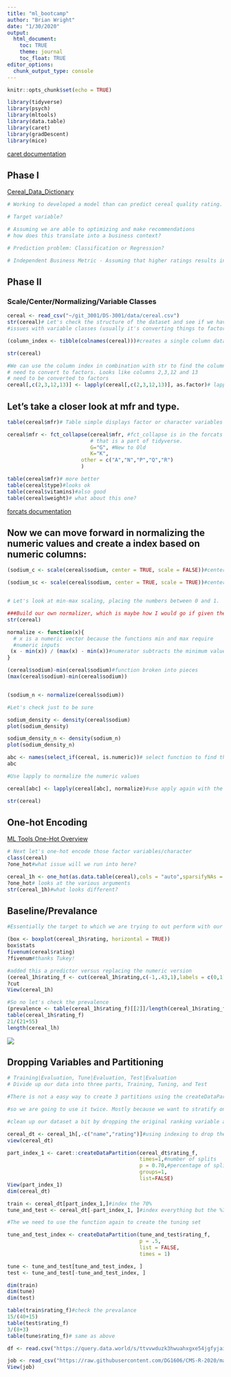 ```yaml
---
title: "ml_bootcamp"
author: "Brian Wright"
date: "1/30/2020"
output:
  html_document:
    toc: TRUE
    theme: journal
    toc_float: TRUE
editor_options: 
  chunk_output_type: console
---
```


```r
knitr::opts_chunk$set(echo = TRUE)
```

```r
library(tidyverse)
library(psych)
library(mltools)
library(data.table)
library(caret)
library(gradDescent)
library(mice)
```
[caret documentation](http://topepo.github.io/caret/index.html)

## Phase I
[Cereal_Data_Dictionary](https://www.kaggle.com/crawford/80-cereals)

```r
# Working to developed a model than can predict cereal quality rating. 

# Target variable?

# Assuming we are able to optimizing and make recommendations 
# how does this translate into a business context? 

# Prediction problem: Classification or Regression?

# Independent Business Metric - Assuming that higher ratings results in higher sales, can we predict which new cereals that enter the market over the next year will perform the best?


```

## Phase II 

### Scale/Center/Normalizing/Variable Classes

```r
cereal <- read_csv("~/git_3001/DS-3001/data/cereal.csv")
str(cereal)# Let's check the structure of the dataset and see if we have any 
#issues with variable classes (usually it's converting things to factors)

(column_index <- tibble(colnames(cereal)))#creates a single column dataframe of our column names. 

str(cereal)

#We can use the column index in combination with str to find the columns we 
# need to convert to factors. Looks like columns 2,3,12 and 13 
# need to be converted to factors
cereal[,c(2,3,12,13)] <- lapply(cereal[,c(2,3,12,13)], as.factor)# lapply is one of several functionals that are commonly used in R. Apply and Sapply are the others. Functional takes a function and outputs a vector/dataframe.

```


## Let's take a closer look at mfr and type. 
```r
table(cereal$mfr)# Table simple displays factor or character variables as a horizontal table. We should collapse this factor, it has maybe too many small categories G,K and everyone else. Usually don't want more than 5 categories  

cereal$mfr <- fct_collapse(cereal$mfr, #fct_collapse is in the forcats package 
                           # that is a part of tidyverse. 
                           G="G", #New to Old
                           K="K",
                        other = c("A","N","P","Q","R")
                        )

table(cereal$mfr)# more better
table(cereal$type)#looks ok
table(cereal$vitamins)#also good
table(cereal$weight)# what about this one? 
```
[forcats documentation](https://forcats.tidyverse.org/reference/index.html)

## Now we can move forward in normalizing the numeric values and create a index based on numeric columns:
```r
(sodium_c <- scale(cereal$sodium, center = TRUE, scale = FALSE))#center but not standardized

(sodium_sc <- scale(cereal$sodium, center = TRUE, scale = TRUE))#center and standardized 


# Let's look at min-max scaling, placing the numbers between 0 and 1. 

###Build our own normalizer, which is maybe how I would go if given the option. If you need to do multiple columns use lapply. See this referred to as a min-max scaler function.
str(cereal)

normalize <- function(x){
  # x is a numeric vector because the functions min and max require
  #numeric inputs
 (x - min(x)) / (max(x) - min(x))#numerator subtracts the minimum value of x from the entire column, denominator essentially calculates the range of x 
}

(cereal$sodium)-min(cereal$sodium)#function broken into pieces
(max(cereal$sodium)-min(cereal$sodium))


(sodium_n <- normalize(cereal$sodium))

#Let's check just to be sure 

sodium_density <- density(cereal$sodium)
plot(sodium_density)

sodium_density_n <- density(sodium_n)
plot(sodium_density_n)

abc <- names(select_if(cereal, is.numeric))# select function to find the numeric variables and create a character string  
abc

#Use lapply to normalize the numeric values 

cereal[abc] <- lapply(cereal[abc], normalize)#use apply again with the normalizer function we created. 

str(cereal)

```

## One-hot Encoding 
[ML Tools One-Hot Overview](https://www.rdocumentation.org/packages/mltools/versions/0.3.5/topics/one_hot)

```r
# Next let's one-hot encode those factor variables/character 
class(cereal)
?one_hot#what issue will we run into here? 

cereal_1h <- one_hot(as.data.table(cereal),cols = "auto",sparsifyNAs = TRUE,naCols = FALSE,dropCols = TRUE,dropUnusedLevels = TRUE)#one_hot function requires a data.table class so we coerce the format.
?one_hot# looks at the various arguments
str(cereal_1h)#what looks different?
```


## Baseline/Prevalance 
```r
#Essentially the target to which we are trying to out perform with our model. Percentage represented by the positive class. Continuous we are going to turn this into a Boolean to be used for classification by selecting the top quartile of values. 

(box <- boxplot(cereal_1h$rating, horizontal = TRUE)) 
box$stats
fivenum(cereal$rating)
?fivenum#thanks Tukey!

#added this a predictor versus replacing the numeric version
(cereal_1h$rating_f <- cut(cereal_1h$rating,c(-1,.43,1),labels = c(0,1)))#why the NA? If we want two segments we input three numbers, start, cut and stop values
?cut
View(cereal_1h)

#So no let's check the prevalence 
(prevalence <- table(cereal_1h$rating_f)[[2]]/length(cereal_1h$rating_f))#we are using [[]] to pull at the second entry/column in the table
table(cereal_1h$rating_f)
21/(21+55)
length(cereal_lh)

```

![](Boxplot.png)

## Dropping Variables and Partitioning   
```r
# Training|Evaluation, Tune|Evaluation, Test|Evaluation
# Divide up our data into three parts, Training, Tuning, and Test

#There is not a easy way to create 3 partitions using the createDataPartitions

#so we are going to use it twice. Mostly because we want to stratify on the variable we are working to predict. What does that mean?  

#clean up our dataset a bit by dropping the original ranking variable and the cereal name which we can't really use. 

cereal_dt <- cereal_1h[,-c("name","rating")]#using indexing to drop these two columns, creating a new dataframe so we don't delete these columns from our working environment. 
view(cereal_dt)

part_index_1 <- caret::createDataPartition(cereal_dt$rating_f,
                                           times=1,#number of splits
                                           p = 0.70,#percentage of split
                                           groups=1,
                                           list=FALSE)
View(part_index_1)
dim(cereal_dt)

train <- cereal_dt[part_index_1,]#index the 70%
tune_and_test <- cereal_dt[-part_index_1, ]#index everything but the %70

#The we need to use the function again to create the tuning set 

tune_and_test_index <- createDataPartition(tune_and_test$rating_f,
                                           p = .5,
                                           list = FALSE,
                                           times = 1)

tune <- tune_and_test[tune_and_test_index, ]
test <- tune_and_test[-tune_and_test_index, ]

dim(train)
dim(tune)
dim(test)

table(train$rating_f)#check the prevalance
15/(40+15)
table(test$rating_f)
3/(8+3)
table(tune$rating_f)# same as above


```



```r
df <- read.csv("https://query.data.world/s/ttvvwduzk3hwuahxgxe54jgfyjaiul", header=TRUE, stringsAsFactors=FALSE)

job <- read_csv("https://raw.githubusercontent.com/DG1606/CMS-R-2020/master/Placement_Data_Full_Class.csv")
View(job)






```


